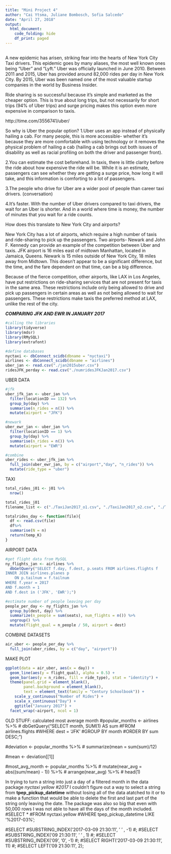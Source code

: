 ```yaml
---
title: "Mini Project 4"
author: "Cai Ytsma, Juliane Bombosch, Sofia Salcedo"
date: "April 27, 2018"
output: 
  html_document:
    code_folding: hide
    df_print: paged
---
```


##
  A new epidemic has arisen, striking fear into the hearts of New York City Taxi drivers. This epidemic goes by many aliases, the most well known ones being "Uber" and "Lyft." Uber was officially launched in June 2010. Between 2011 and 2015, Uber has provided around 82,000 rides per day in New York City. By 2015, Uber was been named one of the most valuable startup companies in the world by Business Insider.
  
 Ride sharing is so successful because it’s simple and marketed as the cheaper option. This is true about long trips, but not necessarily for short trips (94% of Uber trips) and surge pricing makes this option even more expensive in comparison to taxis. 
 
http://time.com/3556741/uber/

So why is Uber the popular option? 
1.Uber uses an app instead of physically hailing a cab. For many people, this is more accessible- whether it’s because they are more comfortable with using technology or it removes the physical problem of hailing a cab (hailing a cab brings out both issues of disability as well as racial profiling on both the driver and passenger front).

2.You can estimate the cost beforehand. In taxis, there is little clarity before the ride about how expensive the ride will be. While it is an estimate, passengers can see whether they are getting a surge price, how long it will take, and this information is comforting to a lot of passengers. 

3.The people who drive for Uber are a wider pool of people than career taxi drivers. (conversation)

4.It’s faster. With the number of Uber drivers compared to taxi drivers, the wait for an Uber is shorter. And in a world where time is money, the number of minutes that you wait for a ride counts.

How does this translate to New York City and airports? 

New York City has a lot of airports, which require a high number of taxis and ride-sharing to pick up the passengers. Two airports- Newark and John F. Kennedy can provide an example of the competition between Uber and taxis. JFK airport is 16 miles east of midtown Manhattan, located in Jamaica, Queens. Newark is 15 miles outside of New York City, 18 miles away from Midtown. This doesn’t appear to be a significant difference, but the time, and the fare dependent on that time, can be a big difference. 

Because of the fierce competition, other airports, like LAX in Los Angeles, have put restrictions on ride-sharing services that are not present for taxis in the same area. These restrictions include only being allowed to drive and pick up passengers in certain areas as well as not being allowed to wait for passengers. These restrictions make taxis the preferred method at LAX, unlike the rest of the city.


***COMPARING JFK AND EWR IN JANUARY 2017***


```r
#calling the libraries
library(tidyverse)
library(mdsr)
library(RMySQL)
library(extrafont)

#define databases
nyctaxi <- dbConnect_scidb(dbname = "nyctaxi")
airlines <- dbConnect_scidb(dbname = "airlines")
uber_jan <- read.csv("./jan2015uber.csv")
ridesJFK_perday <- read.csv("./numridesJFKJan2017.csv")
```

UBER DATA
```r
#jfk
uber_jfk_jan <- uber_jan %>%
  filter(locationID == 132) %>%
  group_by(day) %>%
  summarise(n_rides = n()) %>%
  mutate(airport = "JFK")

#newark
uber_ewr_jan <- uber_jan %>%
  filter(locationID == 1) %>%
  group_by(day) %>%
  summarise(n_rides = n()) %>%
  mutate(airport = "EWR")

#combine
uber_rides <- uber_jfk_jan %>%
  full_join(uber_ewr_jan, by = c("airport","day", "n_rides")) %>%
  mutate(ride_type = "uber")
```
TAXI

```r
total_rides_j01 <- j01 %>%
  nrow()

total_rides_j01
filename_list <- c("./TaxiJan2017_o1.csv", "./TaxiJan2017_o2.csv", "./TaxiJan2017_o3.csv", "./TaxiJan2017_o4.csv")

totalrides_day <- function(file){
  df <- read.csv(file)
  df%>%
  summarise(N = n)
  return(temp_K)
}

```



AIRPORT DATA
```r
#get flight data from MySQL
ny_flights_jan <- airlines %>%
  dbGetQuery("SELECT f.day, f.dest, p.seats FROM airlines.flights f
INNER JOIN airlines.planes p
	ON p.tailnum = f.tailnum
WHERE f.year = 2017
AND f.month = 1
AND f.dest in ('JFK', 'EWR');")

#estimate number of people leaving per day
people_per_day <- ny_flights_jan %>% 
  group_by(dest, day) %>%
  summarize(n_people = sum(seats), num_flights = n()) %>%
  ungroup() %>%
  mutate(flight_qual = n_people / 50, airport = dest)
```

COMBINE DATASETS
```r
air_uber <- people_per_day %>%
  full_join(uber_rides, by = c("day", "airport"))
```

MAKE PLOT
```r
ggplot(data = air_uber, aes(x = day)) +
  geom_line(aes(y = flight_qual), alpha = 0.5) +
  geom_bar(aes(y = n_rides, fill = ride_type), stat = "identity") +
  theme(panel.grid = element_blank(),
        panel.background = element_blank(),
        text = element_text(family = "Century Schoolbook")) +
    scale_y_continuous("Number of Rides") +
    scale_x_continuous("Day") +
    ggtitle("January 2017") +
  facet_wrap(~airport, ncol = 1)
```

OLD STUFF:
calculated most average month
#popular_months <- airlines %>%
#  dbGetQuery("SELECT month, SUM(1) AS sum
#FROM airlines.flights
#WHERE dest = 'JFK'
#GROUP BY month
#ORDER BY sum DESC;")

#deviation <- popular_months %>%
#  summarize(mean = sum(sum)/12)

#mean <- deviation[[1]]

#most_avg_month <- popular_months %>%
#  mutate(near_avg = abs((sum/mean) - 1)) %>%
#  arrange(near_avg) %>%
#  head(1)

In trying to turn a string into just a day of a filtered month in the data package *nyctaxi yellow #2017* I couldn't figure out a way to select a string from **tpep_pickup_datetime** without losing all of the data atatched to it or to make a function that would be able to delete the first and last part of the string only leaving the date. The package was also so big that even with 50,000 rows I was not able to have all the days of the month included.
#SELECT * 
#FROM nyctaxi.yellow
#WHERE tpep_pickup_datetime LIKE  '%2017-03%';

#SELECT
#SUBSTRING_INDEX('2017-03-09 21:30:11', ' ' , -1)
#;
#SELECT
#SUBSTRING_INDEX('09 21:30:11', ' ' , 1)
#;
#SELECT
#SUBSTRING_INDEX('09', '0', -1)
#;
#SELECT RIGHT('2017-03-09 21:30:11', 11) 
#;
#SELECT LEFT('09 21:30:11', 2);
